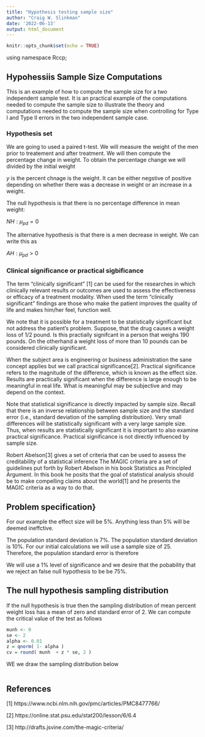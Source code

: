 ```yaml
---
title: "Hypothesis testing sample size"
author: "Craig W. Slinkman"
date: '2022-06-13'
output: html_document
---
```


```r
knitr::opts_chunk$set(echo = TRUE)
```

using namespace Rccp;

## Hypohessiis Sample Size Computations

This is an example of how to compute the sample size for a two independent sample test.  It is an practical example of the computations needed to compute the sample size to illustrate the theory and computations needed to compute the sample size when controlling for Type I and Type II errors in the two independent sample case.

### Hypothesis set
We are going to used a paired t-test. We will measure the weight of the men prior to treatement and after treatment.  We will then compute the percentage change in weight.  To obtain the percentage change we will divided by the initial weight 

\begin{equation}
y = \dfrac{(prior\ weight) - (post\ weight)}{(post\ weight)} \times 100\%
\end{equation}

$y$ is the percent chnage is the weight.  It can be either negstive of positive depending on whether there was a decrease in weight or an increase in a weight.

The null hypothesis is that there is no percentage difference in mean weight:

$NH:\mu_{pd} = 0$

The alternative hypothesis is that there is a men decrease in weight.  We can write this as 

$AH:\mu_{pd} > 0$

### Clinical significance or practical sigbificance

The term “clinically significant” [1] can be used for the researches in which clinically relevant results or outcomes are used to assess the effectiveness or efficacy of a treatment modality. When used the term “clinically significant” findings are those who make the patient improves the quality of life and makes him/her feel, function well.

We note that it is possible for a treatment to be statistically significant but not address the patient's problem.  Suppose, that the drug causes a weight loss of 1/2 pound.  Is this practially signifcant in a person that weighs 190 pounds.  On the otherhand a weight loss of more than 10 pounds can be considered clinically significant.

When the subject area is engineering or business administration the sane concept applies but we call practical significance[2].  Practical significance refers to the magnitude of the difference, which is known as the effect size. Results are practically significant when the difference is large enough to be meaningful in real life. What is meaningful may be subjective and may depend on the context.

Note that statistical significance is directly impacted by sample size. Recall that there is an inverse relationship between sample size and the standard error (i.e., standard deviation of the sampling distribution). Very small differences will be statistically significant with a very large sample size. Thus, when results are statistically significant it is important to also examine practical significance. Practical significance is not directly influenced by sample size.

Robert Abelson[3] gives a set of criteria that can be used to assess the creditability of a statistical inference The MAGIC criteria are a set of guidelines put forth by Robert Abelson in his book Statistics as Principled Argument. In this book he posits that the goal of statistical analysis should be to make compelling claims about the world[1] and he presents the MAGIC criteria as a way to do that.

## Problem specification}


For our example the effect size will be 5%.  Anything less than 5% will be deemed ineffctive.  

The population standard deviation is 7%.  The population standard deviation is 10%.  For our initial calculations we will use a sample size of 25.  Therefore, the population standard error is therefore

\begin{equation}
  \sigma_{\bar{x}} = \dfrac{\sigma}{\sqrt{n}} = \dfrac{10}{\sqrt{25}} = 2
\end{equation}

We will use a 1% level of significance and we desire that the pobability that we reject an false null hypothesis to be be 75%.

## The null hypothesis sampling distribution

If the null hypothesis is true then the sampling distribution of mean percent weight loss has a mean of zero and standard error of 2.  We can compute the critical value of the test as follows

```r
munh <- 0
se <- 2
alpha <- 0.01
z = qnorm( 1- alpha )
cv = round( munh  + z * se, 2 )
```



\begin{equation}
  \bar{y}_{cv} = \mu_{NH} + z_{1-\alpha}\cdot \sigma_{\bar{y}} = `r munh` + 
                 `r round(z,2)` \times `r se`  
              = `r cv`

\end{equation}

WE we draw the sampling distribution below

```r

```



## References  

[1] https://www.ncbi.nlm.nih.gov/pmc/articles/PMC8477766/

[2] https://online.stat.psu.edu/stat200/lesson/6/6.4

[3] http://drafts.jsvine.com/the-magic-criteria/